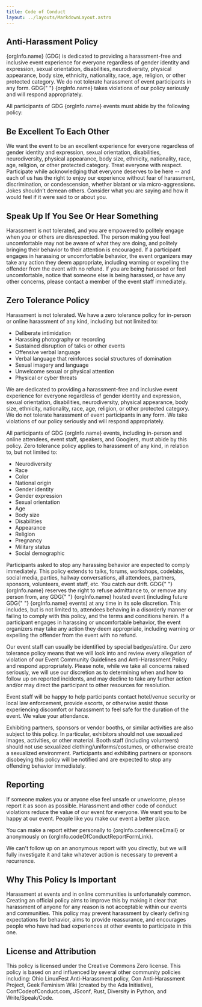 ```yaml
---
title: Code of Conduct
layout: ../layouts/MarkdownLayout.astro
---
```




## Anti-Harassment Policy

{orgInfo.name} (GDG) is dedicated to providing a harassment-free and inclusive event experience for everyone regardless of gender identity and expression, sexual orientation, disabilities, neurodiversity, physical appearance, body size, ethnicity, nationality, race, age, religion, or other protected category. We do not tolerate harassment of event participants in any form. GDG{" "} {orgInfo.name} takes violations of our policy seriously and will respond appropriately.  
  
All participants of GDG {orgInfo.name} events must abide by the following policy:

## Be Excellent To Each Other

We want the event to be an excellent experience for everyone regardless of gender identity and expression, sexual orientation, disabilities, neurodiversity, physical appearance, body size, ethnicity, nationality, race, age, religion, or other protected category. Treat everyone with respect. Participate while acknowledging that everyone deserves to be here -- and each of us has the right to enjoy our experience without fear of harassment, discrimination, or condescension, whether blatant or via micro-aggressions. Jokes shouldn’t demean others. Consider what you are saying and how it would feel if it were said to or about you.

## Speak Up If You See Or Hear Something

Harassment is not tolerated, and you are empowered to politely engage when you or others are disrespected. The person making you feel uncomfortable may not be aware of what they are doing, and politely bringing their behavior to their attention is encouraged. If a participant engages in harassing or uncomfortable behavior, the event organizers may take any action they deem appropriate, including warning or expelling the offender from the event with no refund. If you are being harassed or feel uncomfortable, notice that someone else is being harassed, or have any other concerns, please contact a member of the event staff immediately.

## Zero Tolerance Policy

Harassment is not tolerated. We have a zero tolerance policy for in-person or online harassment of any kind, including but not limited to:

*   Deliberate intimidation
*   Harassing photography or recording
*   Sustained disruption of talks or other events
*   Offensive verbal language
*   Verbal language that reinforces social structures of domination
*   Sexual imagery and language
*   Unwelcome sexual or physical attention
*   Physical or cyber threats

We are dedicated to providing a harassment-free and inclusive event experience for everyone regardless of gender identity and expression, sexual orientation, disabilities, neurodiversity, physical appearance, body size, ethnicity, nationality, race, age, religion, or other protected category. We do not tolerate harassment of event participants in any form. We take violations of our policy seriously and will respond appropriately.

All participants of GDG {orgInfo.name} events, including in-person and online attendees, event staff, speakers, and Googlers, must abide by this policy. Zero tolerance policy applies to harassment of any kind, in relation to, but not limited to:

*   Neurodiversity
*   Race
*   Color
*   National origin
*   Gender identity
*   Gender expression
*   Sexual orientation
*   Age
*   Body size
*   Disabilities
*   Appearance
*   Religion
*   Pregnancy
*   Military status
*   Social demographic

Participants asked to stop any harassing behavior are expected to comply immediately. This policy extends to talks, forums, workshops, codelabs, social media, parties, hallway conversations, all attendees, partners, sponsors, volunteers, event staff, etc. You catch our drift. GDG{" "} {orgInfo.name} reserves the right to refuse admittance to, or remove any person from, any GDG{" "} {orgInfo.name} hosted event (including future GDG{" "} {orgInfo.name} events) at any time in its sole discretion. This includes, but is not limited to, attendees behaving in a disorderly manner or failing to comply with this policy, and the terms and conditions herein. If a participant engages in harassing or uncomfortable behavior, the event organizers may take any action they deem appropriate, including warning or expelling the offender from the event with no refund.

Our event staff can usually be identified by special badges/attire. Our zero tolerance policy means that we will look into and review every allegation of violation of our Event Community Guidelines and Anti-Harassment Policy and respond appropriately. Please note, while we take all concerns raised seriously, we will use our discretion as to determining when and how to follow up on reported incidents, and may decline to take any further action and/or may direct the participant to other resources for resolution.

Event staff will be happy to help participants contact hotel/venue security or local law enforcement, provide escorts, or otherwise assist those experiencing discomfort or harassment to feel safe for the duration of the event. We value your attendance.

Exhibiting partners, sponsors or vendor booths, or similar activities are also subject to this policy. In particular, exhibitors should not use sexualized images, activities, or other material. Booth staff (including volunteers) should not use sexualized clothing/uniforms/costumes, or otherwise create a sexualized environment. Participants and exhibiting partners or sponsors disobeying this policy will be notified and are expected to stop any offending behavior immediately.

## Reporting

If someone makes you or anyone else feel unsafe or unwelcome, please report it as soon as possible. Harassment and other code of conduct violations reduce the value of our event for everyone. We want you to be happy at our event. People like you make our event a better place.

You can make a report either personally to {orgInfo.conferenceEmail} or anonymously on {orgInfo.codeOfConductReportFormLink}. 

We can't follow up on an anonymous report with you directly, but we will fully investigate it and take whatever action is necessary to prevent a recurrence.

## Why This Policy Is Important
  
Harassment at events and in online communities is unfortunately common. Creating an official policy aims to improve this by making it clear that harassment of anyone for any reason is not acceptable within our events and communities. This policy may prevent harassment by clearly defining expectations for behavior, aims to provide reassurance, and encourages people who have had bad experiences at other events to participate in this one.

## License and Attribution

This policy is licensed under the Creative Commons Zero license. This policy is based on and influenced by several other community policies including: Ohio LinuxFest Anti-Harassment policy, Con Anti-Harassment Project, Geek Feminism Wiki (created by the Ada Initiative), ConfCodeofConduct.com, JSconf, Rust, Diversity in Python, and Write/Speak/Code.
